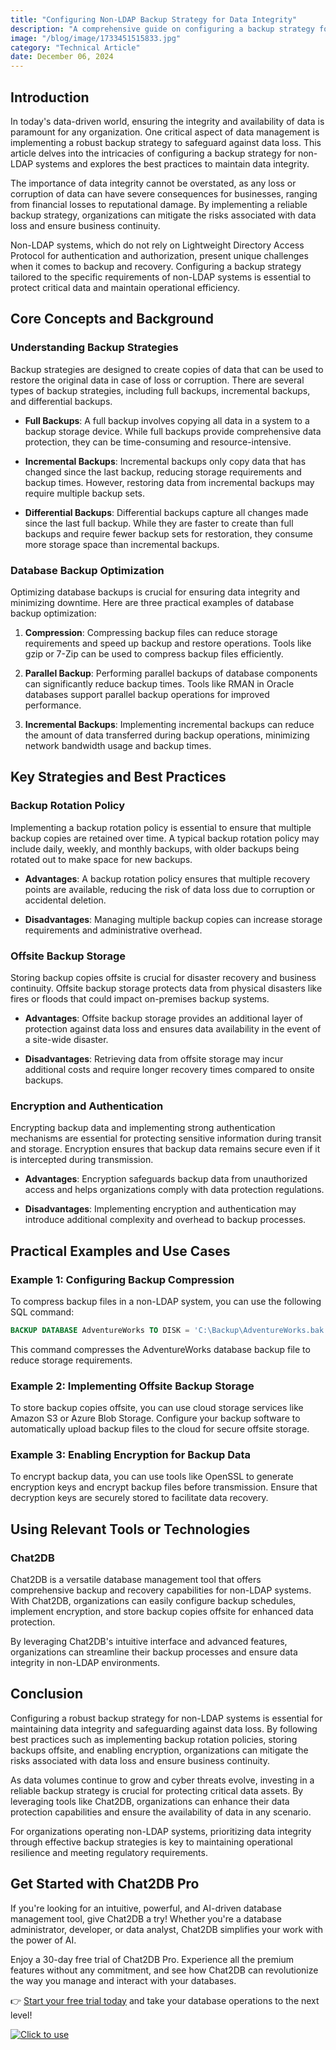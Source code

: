 ```yaml
---
title: "Configuring Non-LDAP Backup Strategy for Data Integrity"
description: "A comprehensive guide on configuring a backup strategy for non-LDAP systems to ensure data integrity."
image: "/blog/image/1733451515833.jpg"
category: "Technical Article"
date: December 06, 2024
---
```


## Introduction

In today's data-driven world, ensuring the integrity and availability of data is paramount for any organization. One critical aspect of data management is implementing a robust backup strategy to safeguard against data loss. This article delves into the intricacies of configuring a backup strategy for non-LDAP systems and explores the best practices to maintain data integrity.

The importance of data integrity cannot be overstated, as any loss or corruption of data can have severe consequences for businesses, ranging from financial losses to reputational damage. By implementing a reliable backup strategy, organizations can mitigate the risks associated with data loss and ensure business continuity.

Non-LDAP systems, which do not rely on Lightweight Directory Access Protocol for authentication and authorization, present unique challenges when it comes to backup and recovery. Configuring a backup strategy tailored to the specific requirements of non-LDAP systems is essential to protect critical data and maintain operational efficiency.

## Core Concepts and Background

### Understanding Backup Strategies

Backup strategies are designed to create copies of data that can be used to restore the original data in case of loss or corruption. There are several types of backup strategies, including full backups, incremental backups, and differential backups.

- **Full Backups**: A full backup involves copying all data in a system to a backup storage device. While full backups provide comprehensive data protection, they can be time-consuming and resource-intensive.

- **Incremental Backups**: Incremental backups only copy data that has changed since the last backup, reducing storage requirements and backup times. However, restoring data from incremental backups may require multiple backup sets.

- **Differential Backups**: Differential backups capture all changes made since the last full backup. While they are faster to create than full backups and require fewer backup sets for restoration, they consume more storage space than incremental backups.

### Database Backup Optimization

Optimizing database backups is crucial for ensuring data integrity and minimizing downtime. Here are three practical examples of database backup optimization:

1. **Compression**: Compressing backup files can reduce storage requirements and speed up backup and restore operations. Tools like gzip or 7-Zip can be used to compress backup files efficiently.

2. **Parallel Backup**: Performing parallel backups of database components can significantly reduce backup times. Tools like RMAN in Oracle databases support parallel backup operations for improved performance.

3. **Incremental Backups**: Implementing incremental backups can reduce the amount of data transferred during backup operations, minimizing network bandwidth usage and backup times.

## Key Strategies and Best Practices

### Backup Rotation Policy

Implementing a backup rotation policy is essential to ensure that multiple backup copies are retained over time. A typical backup rotation policy may include daily, weekly, and monthly backups, with older backups being rotated out to make space for new backups.

- **Advantages**: A backup rotation policy ensures that multiple recovery points are available, reducing the risk of data loss due to corruption or accidental deletion.

- **Disadvantages**: Managing multiple backup copies can increase storage requirements and administrative overhead.

### Offsite Backup Storage

Storing backup copies offsite is crucial for disaster recovery and business continuity. Offsite backup storage protects data from physical disasters like fires or floods that could impact on-premises backup systems.

- **Advantages**: Offsite backup storage provides an additional layer of protection against data loss and ensures data availability in the event of a site-wide disaster.

- **Disadvantages**: Retrieving data from offsite storage may incur additional costs and require longer recovery times compared to onsite backups.

### Encryption and Authentication

Encrypting backup data and implementing strong authentication mechanisms are essential for protecting sensitive information during transit and storage. Encryption ensures that backup data remains secure even if it is intercepted during transmission.

- **Advantages**: Encryption safeguards backup data from unauthorized access and helps organizations comply with data protection regulations.

- **Disadvantages**: Implementing encryption and authentication may introduce additional complexity and overhead to backup processes.

## Practical Examples and Use Cases

### Example 1: Configuring Backup Compression

To compress backup files in a non-LDAP system, you can use the following SQL command:

```sql
BACKUP DATABASE AdventureWorks TO DISK = 'C:\Backup\AdventureWorks.bak' WITH COMPRESSION;
```

This command compresses the AdventureWorks database backup file to reduce storage requirements.

### Example 2: Implementing Offsite Backup Storage

To store backup copies offsite, you can use cloud storage services like Amazon S3 or Azure Blob Storage. Configure your backup software to automatically upload backup files to the cloud for secure offsite storage.

### Example 3: Enabling Encryption for Backup Data

To encrypt backup data, you can use tools like OpenSSL to generate encryption keys and encrypt backup files before transmission. Ensure that decryption keys are securely stored to facilitate data recovery.

## Using Relevant Tools or Technologies

### Chat2DB

Chat2DB is a versatile database management tool that offers comprehensive backup and recovery capabilities for non-LDAP systems. With Chat2DB, organizations can easily configure backup schedules, implement encryption, and store backup copies offsite for enhanced data protection.

By leveraging Chat2DB's intuitive interface and advanced features, organizations can streamline their backup processes and ensure data integrity in non-LDAP environments.

## Conclusion

Configuring a robust backup strategy for non-LDAP systems is essential for maintaining data integrity and safeguarding against data loss. By following best practices such as implementing backup rotation policies, storing backups offsite, and enabling encryption, organizations can mitigate the risks associated with data loss and ensure business continuity.

As data volumes continue to grow and cyber threats evolve, investing in a reliable backup strategy is crucial for protecting critical data assets. By leveraging tools like Chat2DB, organizations can enhance their data protection capabilities and ensure the availability of data in any scenario.

For organizations operating non-LDAP systems, prioritizing data integrity through effective backup strategies is key to maintaining operational resilience and meeting regulatory requirements.


## Get Started with Chat2DB Pro

If you're looking for an intuitive, powerful, and AI-driven database management tool, give Chat2DB a try! Whether you're a database administrator, developer, or data analyst, Chat2DB simplifies your work with the power of AI.

Enjoy a 30-day free trial of Chat2DB Pro. Experience all the premium features without any commitment, and see how Chat2DB can revolutionize the way you manage and interact with your databases.

👉 [Start your free trial today](https://chat2db.ai/pricing) and take your database operations to the next level!


[![Click to use](/image/blog/bg/chat2db.jpg)](https://chat2db.ai)
